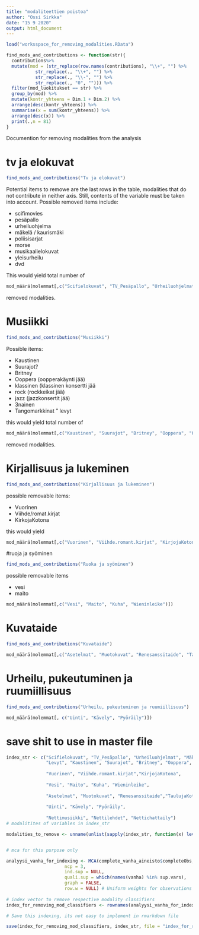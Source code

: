 ```yaml
---
title: "modaliteettien poistoa"
author: "Ossi Sirkka"
date: "15 9 2020"
output: html_document
---
```


```r
load("worksspace_for_removing_modalities.RData")

find_mods_and_contributions <- function(str){
  contributions%>% 
  mutate(mod = (str_replace(row.names(contributions), "\\+", "") %>% 
           str_replace(., "\\+", "") %>% 
           str_replace(., "\\-", "") %>% 
           str_replace(., "0", ""))) %>%
  filter(mod_luokitukset == str) %>% 
  group_by(mod) %>% 
  mutate(kontr_yhteens = Dim.1 + Dim.2) %>% 
  arrange(desc(kontr_yhteens)) %>% 
  summarise(x = sum(kontr_yhteens)) %>% 
  arrange(desc(x)) %>% 
  print(.,n = 81)
}


```

Documention for removing modalities from the analysis

# tv ja elokuvat
```r

find_mods_and_contributions("Tv ja elokuvat")


```

Potential items to remowe are the last rows in the table, modalities that do not contribute in neither axis. Still, contents of the variable must be taken into account. Possible removed items include:

  * scifimovies
  * pesäpallo
  * urheiluohjelma
  * mäkelä / kaurismäki
  * poliisisarjat
  * morse
  * musikaalielokuvat
  * yleisurheilu
  * dvd
  
This would yield total number of 

```r
mod_määrä(molemmat[,c("Scifielokuvat", "TV_Pesäpallo", "Urheiluohjelmat", "Mäkelä", "Harlin", "Morse", "Poliisisarjat", "Musikaalielokuvat", "TV_Yleisurheilu", "DVD")])

```
removed modalities.
  
# Musiikki

```r
find_mods_and_contributions("Musiikki")
```

Possible items:

  * Kaustinen
  * Suurajot?
  * Britney
  * Ooppera (oopperakäynti jää)
  * klassinen (klassinen konsertti jää
  * rock (rockkeikat jää)
  * jazz (jazzkonsertit jää)
  * 3nainen
  * Tangomarkkinat
  " levyt
  
this would yield total number of 

```r
mod_määrä(molemmat[,c("Kaustinen", "Suurajot", "Britney", "Ooppera", "Klassinen", "Rock", "Jazz", "X3nainen", "Tangomarkkinat", "Levyt")])
```

removed modalities.

# Kirjallisuus ja lukeminen

```r
find_mods_and_contributions("Kirjallisuus ja lukeminen")
```

possible removable items:

  * Vuorinen
  * Viihde/romat.kirjat
  * KirkojaKotona
  
this would yield

```r
mod_määrä(molemmat[,c("Vuorinen", "Viihde.romant.kirjat", "KirjojaKotona")])
```

#ruoja ja syöminen

```r
find_mods_and_contributions("Ruoka ja syöminen")
```
possible removable items

  * vesi
  * maito

```r
mod_määrä(molemmat[,c("Vesi", "Maito", "Kuha", "Wieninleike")])
```

# Kuvataide

```r
find_mods_and_contributions("Kuvataide")
```

```r
mod_määrä(molemmat[,c("Asetelmat", "Muotokuvat", "Renesanssitaide", "TaulujaKotona")])
```
# Urheilu, pukeutuminen ja ruumiillisuus

```r
find_mods_and_contributions("Urheilu, pukeutuminen ja ruumiillisuus")
```

```r
mod_määrä(molemmat[, c("Uinti", "Kävely", "Pyöräily")])
```

# save shit to use in master file 
```r

index_str <- c("Scifielokuvat", "TV_Pesäpallo", "Urheiluohjelmat", "Mäkelä", "Harlin", "Morse", "Poliisisarjat", "Musikaalielokuvat", "TV_Yleisurheilu", "DVD",
               "Levyt", "Kaustinen", "Suurajot", "Britney", "Ooppera", "Klassinen", "Rock", "Jazz", "X3nainen", "Tangomarkkinat",
               
               "Vuorinen", "Viihde.romant.kirjat","KirjojaKotona",
               
               "Vesi", "Maito", "Kuha", "Wieninleike",
               
               "Asetelmat", "Muotokuvat", "Renesanssitaide","TaulujaKotona", 
               
               "Uinti", "Kävely", "Pyöräily",
               
               "Nettimusiikki", "Nettilehdet", "Nettichattaily")
# modalitites of variables in index_str

modalities_to_remove <- unname(unlist(sapply(index_str, function(x) levels(complete_vanha_aineisto$completeObs[,x]))))


# mca for this purpose only

analyysi_vanha_for_indexing <- MCA(complete_vanha_aineisto$completeObs, 
                      ncp = 3,
                      ind.sup = NULL,
                      quali.sup = which(names(vanha) %in% sup.vars),
                      graph = FALSE,
                      row.w = NULL) # Uniform weights for observations
                      
# index vector to remove respective modality classifiers
index_for_removing_mod_classifiers <- rownames(analyysi_vanha_for_indexing$var$contrib) %in% modalities_to_remove

# Save this indexing, its not easy to implement in rmarkdown file

save(index_for_removing_mod_classifiers, index_str, file = "index_for_removing_mod_classifiers.RData")



```

